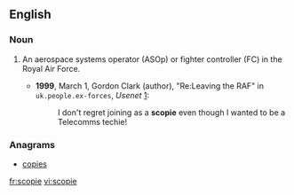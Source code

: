 ==English==
{{rfv}}

===Noun===
{{en-noun}}

# {{military|slang}} An aerospace systems operator (ASOp) or fighter controller (FC) in the Royal Air Force.
#* '''1999''', March 1, Gordon Clark (author), "Re:Leaving the RAF" in <tt>uk.people.ex-forces</tt>, ''Usenet'' [http://groups.google.com/group/uk.people.ex-forces/msg/81bc155dd3ab3c30]:
#*: I don't regret joining as a '''scopie''' even though I wanted to be a Telecomms techie!

===Anagrams===
* [[copies#English|copies]]

[[fr:scopie]]
[[vi:scopie]]